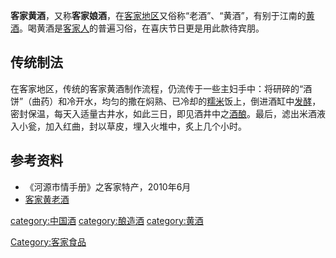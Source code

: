 '''客家黄酒'''，又称'''客家娘酒'''，在[[客家地区|客家地区]]又俗称“老酒”、“黄酒”，有别于江南的[[黄酒|黄酒]]。喝黄酒是[[客家人|客家人]]的普遍习俗，在喜庆节日更是用此款待宾朋。

== 传统制法 ==
在客家地区，传统的客家黄酒制作流程，仍流传于一些主妇手中：将研碎的“酒饼”（曲药）和冷开水，均匀的撒在焖熟、已冷却的[[糯米|糯米]]饭上，倒进酒缸中[[发酵|发酵]]，密封保温，每天入适量古井水，如此三日，即见酒井中之[[酒酿|酒酿]]。最后，滤出米酒液入小瓮，加入红曲，封以草皮，埋入火堆中，炙上几个小时。

== 参考资料 ==
* 《河源市情手册》之客家特产，2010年6月
* [http://eat.gd.sina.com.cn/news/2010-05-27/6096.html 客家黄老酒]{{Dead link|date=2019年10月 |bot=InternetArchiveBot |fix-attempted=yes }}

{{客家民系}}

[[category:中国酒|category:中国酒]]
[[category:酿造酒|category:酿造酒]]
[[category:黄酒|category:黄酒]]
[[Category:客家食品|Category:客家食品]]

{{Food-and-drink-stub}}